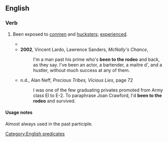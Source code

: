 ==English==

===Verb===
{{head|en|verb|head=[[be]]en [[to]] the [[rodeo]]}}

# {{lb|en|idiomatic}} Been exposed to [[conmen]] and [[hucksters]]; [[experienced]].
#* {{quote-text|year=1950|author=Melbourne S. Applegate|title=Helping Boys in Trouble: The Layman in Boy Guidance|page=35|passage=Some years ago I was talking to a ten-year-old boy who had '''been to the Rodeo'''. He was a lad whom most casual observers would readily have called tough.}}
#* '''2002''', Vincent Lardo, Lawrence Sanders, ''McNally's Chance'',
#*: I'm a man past his prime who's '''been to the rodeo''' and back, as they say. I've been an actor, a bartender, a maitre d', and a hustler, without much success at any of them.
#* n.d., Alan Neff, ''Precious Tribes, Vicious Lies'', page 72
#*: I was one of the few graduating privates promoted from Army class El to E-2. To paraphrase Joan Crawford, I'd '''been to the rodeo''' and survived.

====Usage notes====
Almost always used in the past participle.

[[Category:English predicates]]